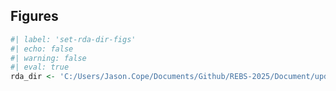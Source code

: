 ## Figures {#sec-figures}
 
```r
#| label: 'set-rda-dir-figs'
#| echo: false 
#| warning: false 
#| eval: true 
rda_dir <- 'C:/Users/Jason.Cope/Documents/Github/REBS-2025/Document/update/report/rda_files'
``` 

